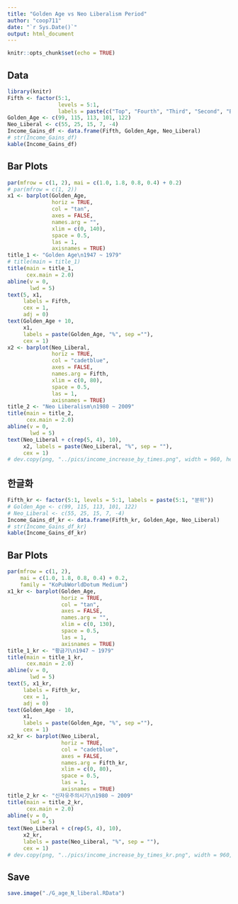 ```yaml
---
title: "Golden Age vs Neo Liberalism Period"
author: "coop711"
date: "`r Sys.Date()`"
output: html_document
---
```


```r
knitr::opts_chunk$set(echo = TRUE)
```

## Data

```r
library(knitr)
Fifth <- factor(5:1, 
                levels = 5:1, 
                labels = paste(c("Top", "Fourth", "Third", "Second", "Bottom"), "Fifth"))
Golden_Age <- c(99, 115, 113, 101, 122)
Neo_Liberal <- c(55, 25, 15, 7, -4)
Income_Gains_df <- data.frame(Fifth, Golden_Age, Neo_Liberal)
# str(Income_Gains_df)
kable(Income_Gains_df)
```

## Bar Plots

```r
par(mfrow = c(1, 2), mai = c(1.0, 1.8, 0.8, 0.4) + 0.2)
# par(mfrow = c(1, 2))
x1 <- barplot(Golden_Age, 
              horiz = TRUE, 
              col = "tan", 
              axes = FALSE, 
              names.arg = "", 
              xlim = c(0, 140), 
              space = 0.5, 
              las = 1, 
              axisnames = TRUE)
title_1 <- "Golden Age\n1947 ~ 1979"
# title(main = title_1)
title(main = title_1, 
      cex.main = 2.0)
abline(v = 0, 
       lwd = 5)
text(5, x1, 
     labels = Fifth, 
     cex = 1, 
     adj = 0)
text(Golden_Age + 10, 
     x1, 
     labels = paste(Golden_Age, "%", sep =""), 
     cex = 1)
x2 <- barplot(Neo_Liberal, 
              horiz = TRUE, 
              col = "cadetblue", 
              axes = FALSE, 
              names.arg = Fifth, 
              xlim = c(0, 80), 
              space = 0.5, 
              las = 1, 
              axisnames = TRUE)
title_2 <- "Neo Liberalism\n1980 ~ 2009"
title(main = title_2, 
      cex.main = 2.0)
abline(v = 0, 
       lwd = 5)
text(Neo_Liberal + c(rep(5, 4), 10), 
     x2, labels = paste(Neo_Liberal, "%", sep = ""), 
     cex = 1)
# dev.copy(png, "../pics/income_increase_by_times.png", width = 960, height = 480)
```

<P style = "page-break-before:always">

## 한글화

```r
Fifth_kr <- factor(5:1, levels = 5:1, labels = paste(5:1, "분위"))
# Golden_Age <- c(99, 115, 113, 101, 122)
# Neo_Liberal <- c(55, 25, 15, 7, -4)
Income_Gains_df_kr <- data.frame(Fifth_kr, Golden_Age, Neo_Liberal)
# str(Income_Gains_df_kr)
kable(Income_Gains_df_kr)
```

## Bar Plots

```r
par(mfrow = c(1, 2), 
    mai = c(1.0, 1.8, 0.8, 0.4) + 0.2, 
    family = "KoPubWorldDotum Medium")
x1_kr <- barplot(Golden_Age, 
                 horiz = TRUE, 
                 col = "tan", 
                 axes = FALSE, 
                 names.arg = "", 
                 xlim = c(0, 130), 
                 space = 0.5, 
                 las = 1, 
                 axisnames = TRUE)
title_1_kr <- "황금기\n1947 ~ 1979"
title(main = title_1_kr, 
      cex.main = 2.0)
abline(v = 0, 
       lwd = 5)
text(5, x1_kr, 
     labels = Fifth_kr, 
     cex = 1, 
     adj = 0)
text(Golden_Age - 10, 
     x1, 
     labels = paste(Golden_Age, "%", sep =""), 
     cex = 1)
x2_kr <- barplot(Neo_Liberal, 
                 horiz = TRUE, 
                 col = "cadetblue", 
                 axes = FALSE, 
                 names.arg = Fifth_kr, 
                 xlim = c(0, 80), 
                 space = 0.5, 
                 las = 1, 
                 axisnames = TRUE)
title_2_kr <- "신자유주의시기\n1980 ~ 2009"
title(main = title_2_kr, 
      cex.main = 2.0)
abline(v = 0, 
       lwd = 5)
text(Neo_Liberal + c(rep(5, 4), 10), 
     x2_kr, 
     labels = paste(Neo_Liberal, "%", sep = ""),
     cex = 1)
# dev.copy(png, "../pics/income_increase_by_times_kr.png", width = 960, height = 480)
```

## Save

```r
save.image("./G_age_N_liberal.RData")
```


